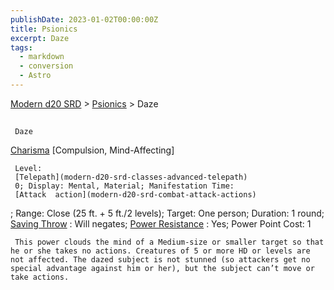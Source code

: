 ```yaml
---
publishDate: 2023-01-02T00:00:00Z
title: Psionics
excerpt: Daze
tags:
  - markdown
  - conversion
  - Astro
---
```


[Modern d20 SRD](/#modernD20) > [Psionics](modern-d20-srd-psionics-index) > Daze

##

     Daze

[Charisma](modern-d20-srd-basics-ability-scores)
[Compulsion, Mind-Affecting]

     Level:
     [Telepath](modern-d20-srd-classes-advanced-telepath)
     0; Display: Mental, Material; Manifestation Time:
     [Attack  action](modern-d20-srd-combat-attack-actions)
; Range: Close (25 ft. + 5 ft./2 levels); Target: One person; Duration: 1 round;
[Saving Throw](modern-d20-srd-basics-saving-throws)
: Will negates;
[Power Resistance](modern-d20-srd-special-abilities-power-resistance)
: Yes; Power Point Cost: 1

     This power clouds the mind of a Medium-size or smaller target so that he or she takes no actions. Creatures of 5 or more HD or levels are not affected. The dazed subject is not stunned (so attackers get no special advantage against him or her), but the subject can’t move or take actions.
